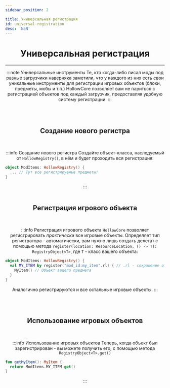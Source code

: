 ```yaml
---
sidebar_position: 2

title: Универсальная регистрация
id: universal-registration
desc: 'NaN'
---
```


<div align="center">

# Универсальная регистрация

---

:::note Универсальные инструменты
Те, кто когда-либо писал моды под разные загрузчики наверняка заметили,
что у каждого из них есть свои уникальные инструменты для регистрации игровых
объектов (блоки, предметы, мобы и т.п.) HollowCore позволяет вам не париться с
регистрацией объектов под каждый загрузчик, предоставляя удобную систему регистрации.
:::

<br />
<br />

## Создание нового регистра

<br />

:::info Создание нового регистра
Создайте объект-класса, наследуемый от `HollowRegistry()`, в нём и будет проходить
вся регистрация:
<div align="left" id="dont-copy">

```kts title="Пример"
object ModItems: HollowRegistry() {
  ... // Тут все регистрируемые предметы!
}
```
</div>
:::

<br />
<br />

## Регистрация игрового объекта

<br />

:::info Регистрация игрового объекта
`HollowCore` позволяет регистрировать *практически* все игровые объекты.
Определяет тип регистратора - автоматически, вам нужно лишь создать делегат с
помощью метода `register(location: ResourceLocation, () -> T): RegistryObject<T>`,
где `T` - класс вашего объекта:
<div align="left" id="dont-copy">

```kts title="Пример"
object ModItems: HollowRegistry() {
  val MY_ITEM by register("mod_id:my_item".rl) { // .rl - сокращение от "ResourceLocation". На разных версиях он создаётся по-разному. Так что был создан универсальный вариант.
    MyItem() // Объект вашего предмета
  }
}
```
</div>

Аналогично регистрируются и все остальные игровые объекты.
:::

<br />
<br />

## Использование игровых объектов

<br />

:::info Использование игровых объектов
Теперь, когда объект был зарегистрирован - вы можете получить его, с помощью метода
`RegistryObject<T>.get()`
<div align="left" id="dont-copy">

```kts title="Пример"
fun getMyItem(): MyItem {
  return ModItems.MY_ITEM.get()
}
```
</div>
:::
</div>
